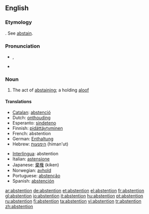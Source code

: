 ==English==

===Etymology===
{{F.}}.  See [[abstain]].

===Pronunciation===
*{{IPA|/əbˈstɛnʃən/}}, {{SAMPA|/@b"stEnS@n/}}
*{{audio|en-us-abstention.ogg|Audio (US)}}

===Noun===
{{en-noun}}

# The act of [[abstaining]]; a holding [[aloof]]

====Translations====
{{trans-top|the act of abstaining}}
*[[Catalan]]: [[abstenció]] {{f}}
*Dutch: [[onthouding]] {{f}}
*Esperanto: [[sindeteno]]
*Finnish: [[pidättäytyminen]]
*French: abstention {{f}}
*German: [[Enthaltung]] {{f}}
*Hebrew: [[הימנעות]] (himan'ut) {{f}}
{{trans-mid}}
*[[Interlingua]]: abstention
*Italian: [[astensione]]
*Japanese: [[棄権]] (kiken)
*Norwegian: [[avhold]] {{n}}
*Portuguese: [[abstenção]] {{f}}
*Spanish: [[abstención]] {{f}}
{{trans-bottom}}

[[ar:abstention]]
[[de:abstention]]
[[et:abstention]]
[[el:abstention]]
[[fr:abstention]]
[[gl:abstention]]
[[io:abstention]]
[[it:abstention]]
[[hu:abstention]]
[[pt:abstention]]
[[ru:abstention]]
[[fi:abstention]]
[[ta:abstention]]
[[vi:abstention]]
[[tr:abstention]]
[[zh:abstention]]